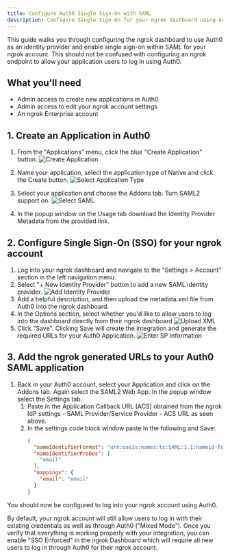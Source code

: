 ```yaml
---
title: Configure Auth0 Single Sign-On with SAML
description: Configure Single Sign-On for your ngrok dashboard using Auth0 as the Identity Provider
---
```


This guide walks you through configuring the ngrok dashboard to use Auth0 as an identity provider and enable single sign-on within SAML for your ngrok account.
This should not be confused with configuring an ngrok endpoint to allow your application users to log in using Auth0.

## What you'll need

- Admin access to create new applications in Auth0
- Admin access to edit your ngrok account settings
- An ngrok Enterprise account

## 1. Create an Application in Auth0

1. From the "Applications" menu, click the blue "Create Application" button.
   ![Create Application](../img/auth0/img/auth0app.png)

2. Name your application, select the application type of Native and click the Create button.
   ![Select Application Type](../img/auth0/img/auth0createapp.png)
3. Select your application and choose the Addons tab. Turn SAML2 support on.
   ![Select SAML](../img/auth0/img/select_saml.png)

4. In the popup window on the Usage tab download the Identity Provider Metadata from the provided link.

## 2. Configure Single Sign-On (SSO) for your ngrok account

1. Log into your ngrok dashboard and navigate to the "Settings > Account" section in the left navigation menu.
2. Select "+ New Identity Provider" button to add a new SAML identity provider.
   ![Add Identity Provider](../img/auth0/img/sso_section_dash.png)
3. Add a helpful description, and then upload the metadata.xml file from Auth0 into the ngrok dashboard.
4. In the Options section, select whether you'd like to allow users to log into the dashboard directly from their ngrok dashboard
   ![Upload XML](../img/auth0/img/upload_xml.png)
5. Click "Save". Clicking Save will create the integration and generate the required URLs for your Auth0 Application.
   ![Enter SP Information](../img/auth0/img/save_saml.png)

## 3. Add the ngrok generated URLs to your Auth0 SAML application

1. Back in your Auth0 account, select your Application and click on the Addons tab. Again select the SAML2 Web App. In the popup window select the Settings tab.
   1. Paste in the Application Callback URL (ACS) obtained from the ngrok IdP settings - SAML Provider/Service Provider - ACS URL as seen above.
   2. In the settings code block window paste in the following and Save:
      ```json
      {
        "nameIdentifierFormat": "urn:oasis:names:tc:SAML:1.1:nameid-format:emailAddress",
        "nameIdentifierProbes": [
          "email"
        ],
        "mappings": {
          "email": "email"
        }
      }
      ```

You should now be configured to log into your ngrok account using Auth0.

By default, your ngrok account will still allow users to log in with their existing credentials as well as through Auth0 ("Mixed Mode").
Once you verify that everything is working properly with your integration, you can enable "SSO Enforced" in the ngrok Dashboard which will require all new users to log in through Auth0 for their ngrok account.
